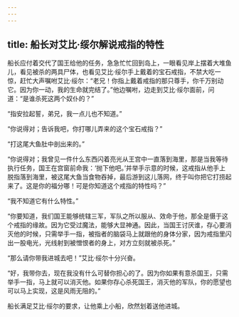 ```yaml
---
---
---
```

title: 船长对艾比·绥尔解说戒指的特性
---




船长应付着交代了国王给他的任务，急急忙忙回到岛上，一眼看见岸上摆着大堆鱼儿，看见被杀的两具尸体，也看见艾比·绥尔手上戴着的宝石戒指，不禁大吃一惊，赶忙大声嘱咐艾比·绥尔：“老兄！你指上戴着戒指的那只尊手，你千万别动它。因为你一动，我的生命就完结了。”他边嘱咐，边走到艾比·绥尔面前，问道：“是谁杀死这两个奴仆的？”

“指安拉起誓，弟兄，我一点儿也不知道。”

“你说得对；告诉我吧，你打哪儿弄来的这个宝石戒指？”

“打这尾大鱼肚中剖出来的。”

“你说得对；我曾见一件什么东西闪着亮光从王宫中一直落到海里，那是当我等待执行任务，国王在宫窗前命我：‘抛下他吧。’并举手示意的时候，这戒指从他手上脱指落到海里，被这尾大鱼当食物吞掉，最后游到这儿落网，终于叫你把它打捞起来了。这是你的福分哪！可是你知道这个戒指的特性吗？”

“我不知道它有什么特性。”

“你要知道，我们国王能够统辖三军，军队之所以服从、效命于他，那全是慑于这个戒指的缘故。因为它受过魔法，能够大显神通。因此，当国王讨厌谁，存心要消灭他的时候，只需举手一指，被指者的脑袋马上就跟他的身体分家，因为戒指里闪出一股电光，光线射到被憎恨者的身上，对方立刻就被杀死。”

“那么请你带我进城去吧！”艾比·绥尔十分兴奋。

“好，我带你去，现在我没有什么可替你担心的了。因为你如果有意杀国王，只需举手一指，马上就可以消灭他。如果你存心杀死国王，消灭他的军队，你的愿望也可以马上实现，这是风雨无阻的。”

船长满足艾比·绥尔的要求，让他乘上小船，欣然划着送他进城。